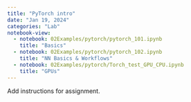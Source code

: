```yaml
---
title: "PyTorch intro"
date: "Jan 19, 2024"
categories: "Lab"
notebook-view: 
  - notebook: 02Examples/pytorch/pytorch_101.ipynb
    title: "Basics"
  - notebook: 02Examples/pytorch/pytorch_102.ipynb
    title: "NN Basics & Workflows"
  - notebook: 02Examples/pytorch/Torch_test_GPU_CPU.ipynb
    title: "GPUs"
---
```


Add instructions for assignment. 

  <!-- - notebook: 02Examples/pytorch/pytorch_102.ipynb
    title: "NN Basics"
  - notebook: 02Examples/pytorch/Torch_test_GPU_CPU.ipynb
    title: "GPUs" -->

<!-- jupyter: python3 -->
